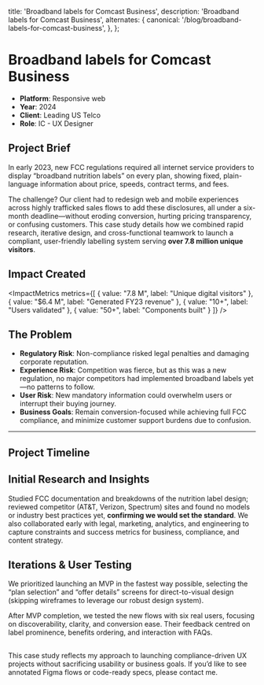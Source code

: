   title: 'Broadband labels for Comcast Business',
  description:
    'Broadband labels for Comcast Business',
  alternates: {
    canonical: '/blog/broadband-labels-for-comcast-business',
  },
};

# Broadband labels for Comcast Business

- **Platform**: Responsive web
- **Year**: 2024
- **Client**: Leading US Telco
- **Role**: IC - UX Designer

<Cover
  src="/broadband-labels-hero.jpg"
  alt="project hero image"
/>


## Project Brief

In early 2023, new FCC regulations required all internet service providers to display “broadband nutrition labels” 
on every plan, showing fixed, plain-language information about price, speeds, contract terms, and fees. 

The challenge? 
Our client had to redesign web and mobile experiences across highly trafficked sales flows to add these disclosures, 
all under a six-month deadline—without eroding conversion, hurting pricing transparency, or confusing customers. 
This case study details how we combined rapid research, iterative design, and cross-functional teamwork to launch a compliant, 
user-friendly labelling system serving **over 7.8 million unique visitors**.

## Impact Created

<ImpactMetrics 
  metrics={[
    { value: "7.8 M", label: "Unique digital visitors" },
    { value: "$6.4 M", label: "Generated FY23 revenue" },
    { value: "10+", label: "Users validated" },
    { value: "50+", label: "Components built" }
  ]} 
/>

## The Problem

- **Regulatory Risk**: Non-compliance risked legal penalties and damaging corporate reputation.
- **Experience Risk**: Competition was fierce, but as this was a new regulation, no major competitors had implemented broadband labels yet—no patterns to follow.
- **User Risk**: New mandatory information could overwhelm users or interrupt their buying journey.
- **Business Goals**: Remain conversion-focused while achieving full FCC compliance, and minimize customer support burdens due to confusion.

---
## Project Timeline

<Cover
  src="/cs1/project-timeline.jpg"
  alt="Project timeline showing the development phases"
  caption="Project timeline visualization"
/>

## Initial Research and Insights

Studied FCC documentation and breakdowns of the nutrition label design; reviewed competitor (AT&T, Verizon, Spectrum) sites and found no models or industry best practices yet, **confirming we would set the standard**.
We also collaborated early with legal, marketing, analytics, and engineering to capture constraints and success metrics for business, compliance, and content strategy.

<Cover
  src="/cs1/comparison.jpg"
  alt="comparision between a traditional nutrition label vs. a FCC proposed broadband label"
  caption="comparision between a traditional nutrition label vs. a FCC proposed broadband label"
/>

## Iterations & User Testing

We prioritized launching an MVP in the fastest way possible, selecting the 
“plan selection” and “offer details”  screens for direct-to-visual design (skipping wireframes to 
leverage our robust design system). 

After MVP completion, we tested the new flows with six real users, focusing 
on discoverability, clarity, and conversion ease. Their feedback centred on label prominence, 
benefits ordering, and interaction with FAQs.

<Cover
  src="/cs1/1.jpg"
  alt="screen 1 - before"
  caption="screen 1 - before"
/>
<Cover
  src="/cs1/2.jpg"
  alt="screen 1 - test results"
  caption="screen 1 - test results"
/>
<Cover
  src="/cs1/3.jpg"
  alt="screen 1 - final design"
  caption="screen 1 - final design"
/>
<Cover
  src="/cs1/4.jpg"
  alt="screen 2 - before"
  caption="screen 2 - before"
/>
<Cover
  src="/cs1/5.jpg"
  alt="screen 2 - test results"
  caption="screen 2 - test results"
/>
<Cover
  src="/cs1/6.jpg"
  alt="screen 2 - final design"
  caption="screen 2 - final design"
/>
---
This case study reflects my approach to launching compliance-driven UX projects without sacrificing 
usability or business goals. If you’d like to see annotated Figma flows or code-ready specs, please contact me.
